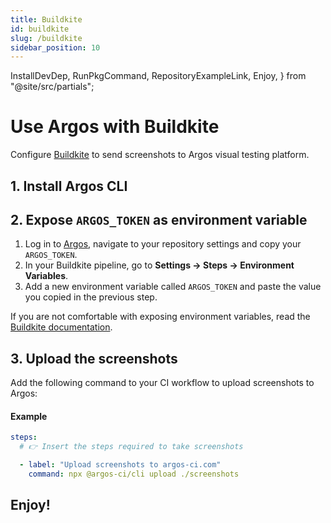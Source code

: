 ```yaml
---
title: Buildkite
id: buildkite
slug: /buildkite
sidebar_position: 10
---
```


  InstallDevDep,
  RunPkgCommand,
  RepositoryExampleLink,
  Enjoy,
} from "@site/src/partials";

# Use Argos with Buildkite

Configure [Buildkite](https://buildkite.com/) to send screenshots to Argos visual testing platform.

## 1. Install Argos CLI

<InstallDevDep dependency="@argos-ci/cli" />

## 2. Expose `ARGOS_TOKEN` as environment variable

1. Log in to [Argos](https://app.argos-ci.com), navigate to your repository settings and copy your `ARGOS_TOKEN`.
2. In your Buildkite pipeline, go to **Settings -> Steps -> Environment Variables**.
3. Add a new environment variable called `ARGOS_TOKEN` and paste the value you copied in the previous step.

If you are not comfortable with exposing environment variables, read the [Buildkite documentation](https://buildkite.com/docs/pipelines/secrets#using-a-secrets-storage-service).

## 3. Upload the screenshots

Add the following command to your CI workflow to upload screenshots to Argos:

<RunPkgCommand command="@argos-ci/cli upload ./screenshots" />

#### Example

```yml title="pipeline.yml"
steps:
  # 👉 Insert the steps required to take screenshots

  - label: "Upload screenshots to argos-ci.com"
    command: npx @argos-ci/cli upload ./screenshots
```

<RepositoryExampleLink />

## Enjoy!

<Enjoy />
